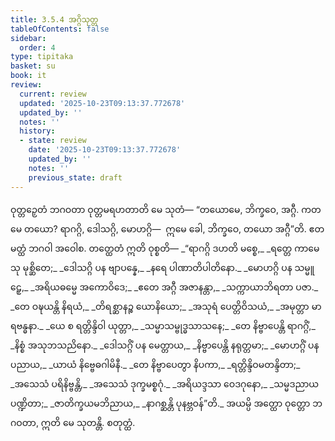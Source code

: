 ```yaml
---
title: 3.5.4 အဂ္ဂိသုတ္တ
tableOfContents: false
sidebar:
  order: 4
type: tipitaka
basket: su
book: it
review:
  current: review
  updated: '2025-10-23T09:13:37.772678'
  updated_by: ''
  notes: ''
  history:
  - state: review
    date: '2025-10-23T09:13:37.772678'
    updated_by: ''
    notes: ''
    previous_state: draft
---
```



<ReviewStatus review={frontmatter.review} showDetails={true} />

<HypothesisAnnotation frontmatter={frontmatter} />

<DynamicBreadcrumb />

<Division number="93" book="it" e="ch" v="18" p="257">

<Paragraph number="661" book="it">
ဝုတ္တဉှေတံ ဘဂဝတာ ဝုတ္တမရဟတာတိ မေ သုတံ—
</Paragraph>

<Paragraph number="662" book="it">
“တယောမေ, ဘိက္ခဝေ, အဂ္ဂီ. ကတမေ တယော? ရာဂဂ္ဂိ, ဒေါသဂ္ဂိ, မောဟဂ္ဂိ—  ဣမေ ခေါ, ဘိက္ခဝေ, တယော အဂ္ဂီ”တိ. ဧတမတ္ထံ ဘဂဝါ အဝေါစ. တတ္ထေတံ ဣတိ ဝုစ္စတိ—
</Paragraph>

<Paragraph number="663" type="verses" book="it">
_“ရာဂဂ္ဂိ ဒဟတိ မစ္စေ,_  
_ရတ္တေ ကာမေသု မုစ္ဆိတေ;_  
_ဒေါသဂ္ဂိ ပန ဗျာပန္နေ,_  
_နရေ ပါဏာတိပါတိနော._  

</Paragraph>

<Paragraph number="664" type="verses" book="it">
_မောဟဂ္ဂိ ပန သမ္မူဠှေ,_  
_အရိယဓမ္မေ အကောဝိဒေ;_  
_ဧတေ အဂ္ဂီ အဇာနန္တာ,_  
_သက္ကာယာဘိရတာ ပဇာ._  

</Paragraph>

<Paragraph number="665" type="verses" book="it">
_တေ ဝဍ္ဎယန္တိ နိရယံ,_  
_တိရစ္ဆာနဉ္စ ယောနိယော;_  
_အသုရံ ပေတ္တိဝိသယံ,_  
_အမုတ္တာ မာရဗန္ဓနာ._  

</Paragraph>

<Paragraph number="666" type="verses" book="it">
_ယေ စ ရတ္တိန္ဒိဝါ ယုတ္တာ,_  
_သမ္မာသမ္ဗုဒ္ဓသာသနေ;_  
_တေ နိဗ္ဗာပေန္တိ ရာဂဂ္ဂိံ,_  
_နိစ္စံ အသုဘသညိနော._  

</Paragraph>

<Paragraph number="667" type="verses" book="it">
_ဒေါသဂ္ဂိံ ပန မေတ္တာယ,_  
_နိဗ္ဗာပေန္တိ နရုတ္တမာ;_  
_မောဟဂ္ဂိံ ပန ပညာယ,_  
_ယာယံ နိဗ္ဗေဓဂါမိနီ._  

</Paragraph>

<Paragraph number="668" type="verses" book="it">
_တေ နိဗ္ဗာပေတွာ နိပကာ,_  
_ရတ္တိန္ဒိဝမတန္ဒိတာ;_  
_အသေသံ ပရိနိဗ္ဗန္တိ,_  
_အသေသံ ဒုက္ခမစ္စဂုံ._  

</Paragraph>

<Paragraph number="669" type="verses" book="it">
_အရိယဒ္ဒသာ ဝေဒဂုနော,_  
_သမ္မဒညာယ ပဏ္ဍိတာ;_  
_ဇာတိက္ခယမဘိညာယ,_  
_နာဂစ္ဆန္တိ ပုနဗ္ဘဝန်”တိ._  

</Paragraph>

<Paragraph number="670" book="it">
အယမ္ပိ အတ္ထော ဝုတ္တော ဘဂဝတာ, ဣတိ မေ သုတန္တိ.

</Paragraph>
</Division>

<Paragraph number="671" type="center" book="it">
စတုတ္ထံ.
</Paragraph>